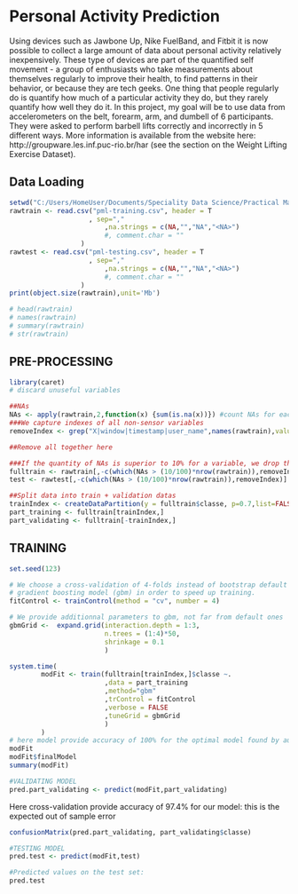 <!-- rmarkdown v1 -->
Personal Activity Prediction
========================================================
Using devices such as Jawbone Up, Nike FuelBand, and Fitbit it is now possible to collect a large amount of data about personal activity relatively inexpensively. These type of devices are part of the quantified self movement - a group of enthusiasts who take measurements about themselves regularly to improve their health, to find patterns in their behavior, or because they are tech geeks. One thing that people regularly do is quantify how much of a particular activity they do, but they rarely quantify how well they do it. 
In this project, my goal will be to use data from accelerometers on the belt, forearm, arm, and dumbell of 6 participants. They were asked to perform barbell lifts correctly and incorrectly in 5 different ways. More information is available from the website here: http://groupware.les.inf.puc-rio.br/har (see the section on the Weight Lifting Exercise Dataset).

## Data Loading
```r
setwd("C:/Users/HomeUser/Documents/Speciality Data Science/Practical Machine Learning/Projects/Personal-Activity-Prediction")
rawtrain <- read.csv("pml-training.csv", header = T
                    , sep=","
                        ,na.strings = c(NA,"","NA","<NA>")
                        #, comment.char = ""
                  )
rawtest <- read.csv("pml-testing.csv", header = T
                    , sep=","
                        ,na.strings = c(NA,"","NA","<NA>")
                        #, comment.char = ""
                  )
print(object.size(rawtrain),unit='Mb')

# head(rawtrain)
# names(rawtrain)
# summary(rawtrain)
# str(rawtrain)
```

## PRE-PROCESSING
```r
library(caret)
# discard unuseful variables

##NAs
NAs <- apply(rawtrain,2,function(x) {sum(is.na(x))}) #count NAs for each variable
###We capture indexes of all non-sensor variables
removeIndex <- grep("X|window|timestamp|user_name",names(rawtrain),value=F)

##Remove all together here

###If the quantity of NAs is superior to 10% for a variable, we drop this variable
fulltrain <- rawtrain[,-c(which(NAs > (10/100)*nrow(rawtrain)),removeIndex)] 
test <- rawtest[,-c(which(NAs > (10/100)*nrow(rawtrain)),removeIndex)]

##Split data into train + validation datas 
trainIndex <- createDataPartition(y = fulltrain$classe, p=0.7,list=FALSE)
part_training <- fulltrain[trainIndex,]
part_validating <- fulltrain[-trainIndex,]

```

## TRAINING
```r
set.seed(123)

# We choose a cross-validation of 4-folds instead of bootstrap default method for
# gradient boosting model (gbm) in order to speed up training.
fitControl <- trainControl(method = "cv", number = 4)

# We provide additionnal parameters to gbm, not far from default ones
gbmGrid <-  expand.grid(interaction.depth = 1:3,
                        n.trees = (1:4)*50,
                        shrinkage = 0.1
                        )

system.time(
        modFit <- train(fulltrain[trainIndex,]$classe ~. 
                        ,data = part_training
                        ,method="gbm"
                        ,trControl = fitControl
                        ,verbose = FALSE
                        ,tuneGrid = gbmGrid
                        )
        )
# here model provide accuracy of 100% for the optimal model found by auto-tuning via cross-validation; This is the best out of bag error.
modFit
modFit$finalModel
summary(modFit)

#VALIDATING MODEL
pred.part_validating <- predict(modFit,part_validating)
```
Here cross-validation provide accuracy of 97.4% for our model:
this is the expected out of sample error
```r
confusionMatrix(pred.part_validating, part_validating$classe)

#TESTING MODEL
pred.test <- predict(modFit,test)

#Predicted values on the test set:
pred.test
```
